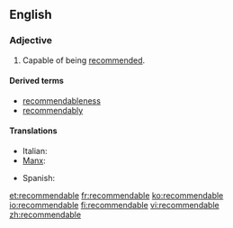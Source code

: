 ==English==

===Adjective===
{{en-adj}}

# Capable of being [[recommend]]ed.

====Derived terms====
* [[recommendableness]]
* [[recommendably]]

====Translations====
{{trans-top}}
* Italian: {{t|it|raccomandabile}}
* [[Manx]]: {{t|gv|yn-choyrlaghey}}
{{trans-mid}}
* Spanish: {{t|es|recomendable}}
{{trans-bottom}}

[[et:recommendable]]
[[fr:recommendable]]
[[ko:recommendable]]
[[io:recommendable]]
[[fi:recommendable]]
[[vi:recommendable]]
[[zh:recommendable]]